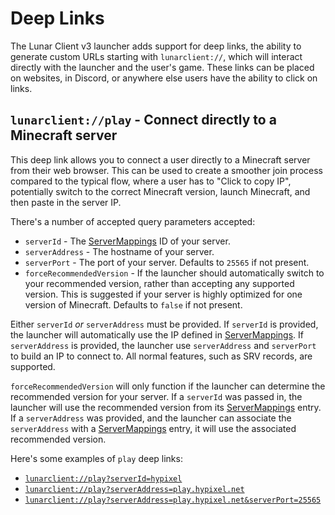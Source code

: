 
# Deep Links

The Lunar Client v3 launcher adds support for deep links, the ability to generate custom URLs starting with `lunarclient://`,
which will interact directly with the launcher and the user's game. These links can be placed on websites, in Discord, or
anywhere else users have the ability to click on links.

## `lunarclient://play` - Connect directly to a Minecraft server
 
This deep link allows you to connect a user directly to a Minecraft server from their web browser. This can be used to create
a smoother join process compared to the typical flow, where a user has to "Click to copy IP", potentially switch to the correct Minecraft
version, launch Minecraft, and then paste in the server IP.

There's a number of accepted query parameters accepted:
* `serverId` - The [ServerMappings](https://lunarclient.dev/server-mappings/introduction) ID of your server.
* `serverAddress` - The hostname of your server.
* `serverPort` - The port of your server. Defaults to `25565` if not present.
* `forceRecommendedVersion` - If the launcher should automatically switch to your recommended version, rather than accepting any
  supported version. This is suggested if your server is highly optimized for one version of Minecraft. Defaults to `false` if not present.

Either `serverId` *or* `serverAddress` must be provided. If `serverId` is provided, the launcher will automatically use the IP defined in
[ServerMappings](https://lunarclient.dev/server-mappings/introduction). If `serverAddress` is provided, the launcher use `serverAddress`
and `serverPort` to build an IP to connect to. All normal features, such as SRV records, are supported.

`forceRecommendedVersion` will only function if the launcher can determine the recommended version for your server. If a `serverId` was
passed in, the launcher will use the recommended version from its [ServerMappings](https://lunarclient.dev/server-mappings/introduction)
entry. If a `serverAddress` was provided, and the launcher can associate the `serverAddress` with a
[ServerMappings](https://lunarclient.dev/server-mappings/introduction) entry, it will use the associated recommended version.

Here's some examples of `play` deep links:
* <a href="lunarclient://play?serverId=hypixel">`lunarclient://play?serverId=hypixel`</a>
* <a href="lunarclient://play?serverAddress=play.hypixel.net">`lunarclient://play?serverAddress=play.hypixel.net`</a>
* <a href="lunarclient://play?serverAddress=play.hypixel.net&serverPort=25565">`lunarclient://play?serverAddress=play.hypixel.net&serverPort=25565`</a>
